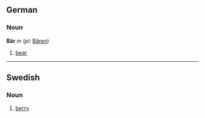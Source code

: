 ==German==
===Noun===
'''Bär''' ''m'' (''pl:'' [[Bären]])

#[[bear]]

----

==Swedish==
===Noun===

#[[berry]]